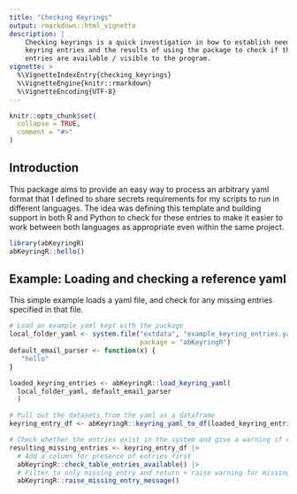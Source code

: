 ```yaml
---
title: "Checking Keyrings"
output: rmarkdown::html_vignette
description: |
    Checking keyrings is a quick investigation in how to establish needed
    keyring entries and the results of using the package to check if those
    entries are available / visible to the program.
vignette: >
  %\VignetteIndexEntry{checking_keyrings}
  %\VignetteEngine{knitr::rmarkdown}
  %\VignetteEncoding{UTF-8}
---
```


```r
knitr::opts_chunk$set(
  collapse = TRUE,
  comment = "#>"
)
```

## Introduction

This package aims to provide an easy way to process an arbitrary yaml format
that I defined to share secrets requirements for my scripts to run in different
languages. The idea was defining this template and building support in both R
and Python to check for these entries to make it easier to work between both
languages as appropriate even within the same project.

```r
library(abKeyringR)
abKeyringR::hello()
```

## Example: Loading and checking a reference yaml

This simple example loads a yaml file, and check for any missing entries
specified in that file.

```r

# Load an example yaml kept with the package
local_folder_yaml <- system.file("extdata", "example_keyring_entries.yaml",
                                 package = "abKeyringR")
default_email_parser <- function(x) {
   "hello"
}

loaded_keyring_entries <- abKeyringR::load_keyring_yaml(
  local_folder_yaml, default_email_parser
  )

# Pull out the datasets from the yaml as a dataframe
keyring_entry_df <- abKeyringR::keyring_yaml_to_df(loaded_keyring_entries)

# Check whether the entries exist in the system and give a warning if not
resulting_missing_entries <- keyring_entry_df |>
  # Add a column for presence of entries first
  abKeyringR::check_table_entries_available() |>
  # Filter to only missing entry and return + raise warning for missing keyrings
  abKeyringR::raise_missing_entry_message()
```
